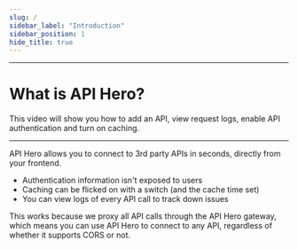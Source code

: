 ```yaml
---
slug: /
sidebar_label: "Introduction"
sidebar_position: 1
hide_title: true
---
```



<Logo width="250px" height="50px" />

---

# What is API Hero?

<YouTubeEmbed embedId="Xj-ywCuQPpU" />
This video will show you how to add an API, view request logs, enable API authentication
and turn on caching.

---

API Hero allows you to connect to 3rd party APIs in seconds, directly from your frontend.

- Authentication information isn't exposed to users
- Caching can be flicked on with a switch (and the cache time set)
- You can view logs of every API call to track down issues

This works because we proxy all API calls through the API Hero gateway, which means you can use API Hero to connect to any API, regardless of whether it supports CORS or not.
